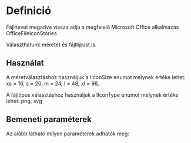 

<Meta of={OfficeFileIconStories} name="Info" />

# Definició

Fájlnevet megadva vissza adja a megfelelő Microsoft Office alkalmazás OfficeFileIconStories

Választhatunk méretet és fájltípust is.

## Használat

A méretválasztáshoz használjuk a IIconSize enumot melynek értéke lehet: 
    xs = 16,
    s = 20,
    m = 24,
    l = 48,
    xl = 96,

A fájltípus választáshoz használjuk a IIconType enumot melynek értéke lehet: png, svg

## Bemeneti paraméterek

Az alább látható milyen paraméterek adhatók meg:
<Controls />
<Canvas />